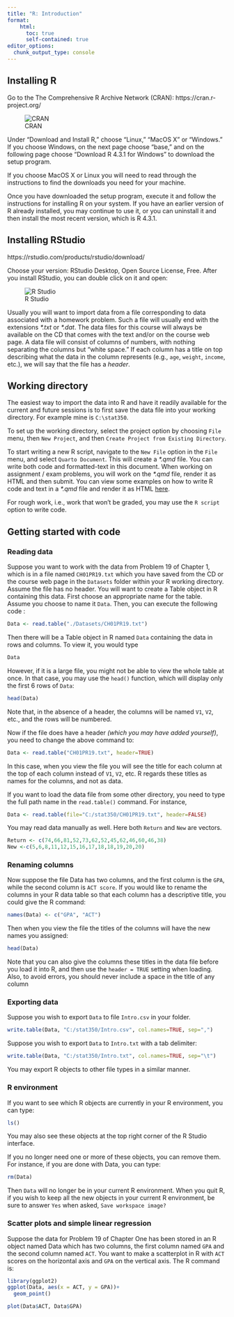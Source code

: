 ```yaml
---
title: "R: Introduction"
format:
    html:
      toc: true
      self-contained: true
editor_options: 
  chunk_output_type: console
---
```


## Installing R

Go to the The Comprehensive R Archive Network (CRAN): https://cran.r-project.org/

![CRAN](Rcran.jpg)

Under "Download and Install R," choose "Linux," "MacOS X" or "Windows." If you choose Windows, on the next page choose "base," and on the following page choose "Download R 4.3.1 for Windows" to download the setup program.

If you choose MacOS X or Linux you will need to read through the instructions to find the downloads you need for your machine.

Once you have downloaded the setup program, execute it and follow the instructions for installing R on your system. If you have an earlier version of R already installed, you may continue to use it, or you can uninstall it and then install the most recent version, which is R 4.3.1.

## Installing RStudio

https://rstudio.com/products/rstudio/download/

Choose your version: RStudio Desktop, Open Source License, Free. After you install RStudio, you can double click on it and open:

![R Studio](Rstudio.jpg)

Usually you will want to import data from a file corresponding to data associated with a homework problem.  Such a file will usually end with the extensions *\*.txt* or *\*.dat*.  The data files for this course will always be available on the CD that comes with the text and/or on the course web page.  A data file will consist of columns of numbers, with nothing separating the columns but “white space.”  If each column has a title on top describing what the data in the column represents (e.g., `age`, `weight`, `income`, etc.), we will say that the file has a *header*.  

## Working directory

The easiest way to import the data into R and have it readily available for the current and future sessions is to first save the data file into your working directory.  For example mine is `C:\stat350`. 

To set up the working directory, select the project option by choosing `File` menu,  then `New Project`, and then `Create Project from Existing Directory`.

To start writing a new R script, navigate to the `New File` option in the `File` menu, and select `Quarto Document`. This will create a *\*.qmd* file. You can write both code and formatted-text in this document. When working on assignment / exam problems, you will work on the *\*.qmd* file, render it as HTML and then submit. You can view some examples on how to write R code and text in a *\*.qmd* file and render it as HTML [here](https://quarto.org/docs/computations/r.html).

For rough work, i.e., work that won't be graded, you may use the `R script` option to write code.

## Getting started with code

### Reading data

Suppose you want to work with the data from Problem 19 of Chapter 1, which is in a file named `CH01PR19.txt` which you have saved from the CD or the course web page in the `Datasets` folder within your R working directory. Assume the file has no header.  You will want to create a Table object in R containing this data.  First choose an appropriate name for the table.  Assume you choose to name it `Data`.  Then, you can execute the following code :

```r
Data <- read.table("./Datasets/CH01PR19.txt")
```

Then there will be a Table object in R named `Data` containing the data in rows and columns.  To view it, you would type

```r
Data
```

However, if it is a large file, you might not be able to view the whole table at once.  In that case, you may use the `head()` function, which will display only the first 6 rows of `Data`:

```r
head(Data)
```

Note that, in the absence of a header, the columns will be named `V1`, `V2`, etc., and the rows will be numbered.

Now if the file does have a header *(which you may have added yourself)*, you need to change the above command to:

```r
Data <- read.table("CH01PR19.txt", header=TRUE)
```

In this case, when you view the file you will see the title for each column at the top of each column instead of `V1`, `V2`, etc.  R regards these titles as names for the columns, and not as data.

If you want to load the data file from some other directory, you need to type the full path name in the `read.table()` command. For instance,

```r
Data <- read.table(file="C:/stat350/CH01PR19.txt", header=FALSE) 
```

You may read data manually as well. Here both `Return` and `New` are vectors. 
```r
Return <- c(74,66,81,52,73,62,52,45,62,46,60,46,38)
New <-c(5,6,8,11,12,15,16,17,18,18,19,20,20)
```

### Renaming columns

Now suppose the file Data has two columns, and the first column is the `GPA`, while the second column is `ACT score`. If you would like to rename the columns in your R data table so that each column has a descriptive title, you could give the R command:

```r
names(Data) <- c("GPA", "ACT")
```

Then when you view the file the titles of the columns will have the new names you assigned:  

```r
head(Data)
```

Note that you can also give the columns these titles in the data file before you load it into R, and then use the `header = TRUE` setting when loading.  Also,  to avoid errors, you should never include a space in the title of any column

### Exporting data

Suppose you wish to export `Data` to file `Intro.csv` in your folder. 

```r
write.table(Data, "C:/stat350/Intro.csv", col.names=TRUE, sep=",")
```

Suppose you wish to export `Data` to `Intro.txt` with a tab delimiter:

```r
write.table(Data, "C:/stat350/Intro.txt", col.names=TRUE, sep="\t")
```

You may export R objects to other file types in a similar manner.

### R environment


If you want to see which R objects are currently in your R environment, you can type:

```r
ls()
```

You may also see these objects at the top right corner of the R Studio interface.

If you no longer need one or more of these objects, you can remove them.  For instance, if you are done with Data, you can type:

```r
rm(Data)
```

Then `Data` will no longer be in your current R environment.  When you quit R, if you wish to keep all the new objects in your current R environment, be sure to answer `Yes` when asked, `Save workspace image?`

### Scatter plots and simple linear regression

Suppose the data for Problem 19 of Chapter One has been stored in an R object named Data which has two columns, the first column named `GPA` and the second column named `ACT`. You want to make a scatterplot in R with `ACT` scores on the horizontal axis and `GPA` on the vertical axis.  The R command is:

```r
library(ggplot2)
ggplot(Data, aes(x = ACT, y = GPA))+
  geom_point()
```


```r
plot(Data$ACT, Data$GPA)
```
